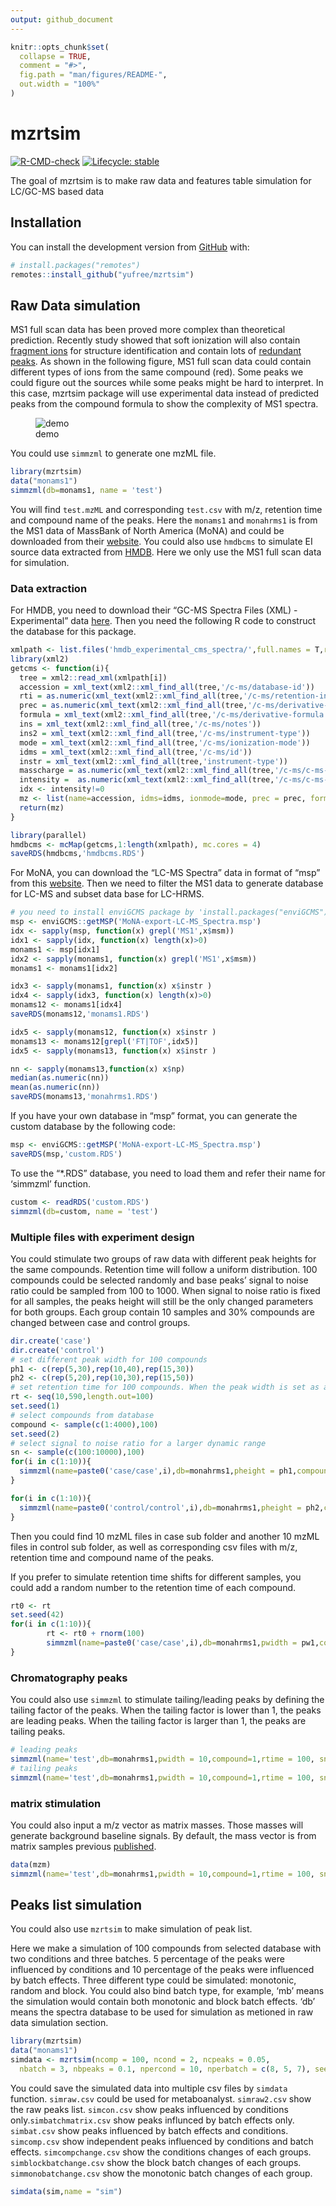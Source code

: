 ```yaml
---
output: github_document
---
```


<!-- README.md is generated from README.Rmd. Please edit that file -->

```r
knitr::opts_chunk$set(
  collapse = TRUE,
  comment = "#>",
  fig.path = "man/figures/README-",
  out.width = "100%"
)
```

# mzrtsim

<!-- badges: start -->

[![R-CMD-check](https://github.com/yufree/mzrtsim/actions/workflows/R-CMD-check.yaml/badge.svg)](https://github.com/yufree/mzrtsim/actions/workflows/R-CMD-check.yaml)
[![Lifecycle: stable](https://img.shields.io/badge/lifecycle-stable-brightgreen.svg)](https://lifecycle.r-lib.org/articles/stages.html#stable)
<!-- badges: end -->

The goal of mzrtsim is to make raw data and features table simulation for LC/GC-MS based  data

## Installation

You can install the development version from [GitHub](https://github.com/) with:

```r
# install.packages("remotes")
remotes::install_github("yufree/mzrtsim")
```

## Raw Data simulation

MS1 full scan data has been proved more complex than theoretical prediction. Recently study showed that soft ionization will also contain [fragment ions](https://www.nature.com/articles/s41596-023-00803-0) for structure identification and contain lots of [redundant peaks](https://pubs.acs.org/doi/10.1021/acs.analchem.7b02380). As shown in the following figure, MS1 full scan data could contain different types of ions from the same compound (red). Some peaks we could figure out the sources while some peaks might be hard to interpret. In this case, mzrtsim package will use experimental data instead of predicted peaks from the compound formula to show the complexity of MS1 spectra.

![demo](https://yufree.github.io/presentation/figure/peakcom.png)

You could use `simmzml` to generate one mzML file.

```r
library(mzrtsim)
data("monams1")
simmzml(db=monams1, name = 'test')
```

You will find `test.mzML` and corresponding `test.csv` with m/z, retention time and compound name of the peaks. Here the `monams1` and `monahrms1` is from the MS1 data of MassBank of North America (MoNA) and could be downloaded from their [website](https://mona.fiehnlab.ucdavis.edu/downloads). You could also use `hmdbcms` to simulate EI source data extracted from [HMDB](https://hmdb.ca/downloads). Here we only use the MS1 full scan data for simulation.

### Data extraction

For HMDB, you need to download their "GC-MS Spectra Files (XML) - Experimental" data [here](https://hmdb.ca/downloads). Then you need the following R code to construct the database for this package.

```r
xmlpath <- list.files('hmdb_experimental_cms_spectra/',full.names = T,recursive = T)
library(xml2)
getcms <- function(i){
  tree = xml2::read_xml(xmlpath[i])
  accession = xml_text(xml2::xml_find_all(tree,'/c-ms/database-id'))
  rti = as.numeric(xml_text(xml2::xml_find_all(tree,'/c-ms/retention-index')))
  prec = as.numeric(xml_text(xml2::xml_find_all(tree,'/c-ms/derivative-exact-mass')))
  formula = xml_text(xml2::xml_find_all(tree,'/c-ms/derivative-formula'))
  ins = xml_text(xml2::xml_find_all(tree,'/c-ms/notes'))
  ins2 = xml_text(xml2::xml_find_all(tree,'/c-ms/instrument-type'))
  mode = xml_text(xml2::xml_find_all(tree,'/c-ms/ionization-mode'))
  idms = xml_text(xml2::xml_find_all(tree,'/c-ms/id'))
  instr = xml_text(xml2::xml_find_all(tree,'instrument-type'))
  masscharge = as.numeric(xml_text(xml2::xml_find_all(tree,'/c-ms/c-ms-peaks/c-ms-peak/mass-charge')))
  intensity =  as.numeric(xml_text(xml2::xml_find_all(tree,'/c-ms/c-ms-peaks/c-ms-peak/intensity')))
  idx <- intensity!=0
  mz <- list(name=accession, idms=idms, ionmode=mode, prec = prec, formula = formula, np = length(masscharge[idx]), rti = rti, instr = ins2, msm = ins, spectra=cbind.data.frame(mz=masscharge[idx],ins=intensity[idx]))
  return(mz)
}

library(parallel)
hmdbcms <- mcMap(getcms,1:length(xmlpath), mc.cores = 4)
saveRDS(hmdbcms,'hmdbcms.RDS')
```

For MoNA, you can download the "LC-MS Spectra" data in format of "msp" from this [website](https://mona.fiehnlab.ucdavis.edu/downloads). Then we need to filter the MS1 data to generate database for LC-MS and subset data base for LC-HRMS.

```r
# you need to install enviGCMS package by 'install.packages("enviGCMS")'.
msp <- enviGCMS::getMSP('MoNA-export-LC-MS_Spectra.msp')
idx <- sapply(msp, function(x) grepl('MS1',x$msm))
idx1 <- sapply(idx, function(x) length(x)>0)
monams1 <- msp[idx1]
idx2 <- sapply(monams1, function(x) grepl('MS1',x$msm))
monams1 <- monams1[idx2]

idx3 <- sapply(monams1, function(x) x$instr )
idx4 <- sapply(idx3, function(x) length(x)>0)
monams12 <- monams1[idx4]
saveRDS(monams12,'monams1.RDS')

idx5 <- sapply(monams12, function(x) x$instr )
monams13 <- monams12[grepl('FT|TOF',idx5)]
idx5 <- sapply(monams13, function(x) x$instr )

nn <- sapply(monams13,function(x) x$np)
median(as.numeric(nn))
mean(as.numeric(nn))
saveRDS(monams13,'monahrms1.RDS')
```

If you have your own database in "msp" format, you can generate the custom database by the following code:

```r
msp <- enviGCMS::getMSP('MoNA-export-LC-MS_Spectra.msp')
saveRDS(msp,'custom.RDS')
```

To use the "*.RDS" database, you need to load them and refer their name for 'simmzml' function.

```r
custom <- readRDS('custom.RDS')
simmzml(db=custom, name = 'test')
```

### Multiple files with experiment design

You could stimulate two groups of raw data with different peak heights for the same compounds. Retention time will follow a uniform distribution. 100 compounds could be selected randomly and base peaks' signal to noise ratio could be sampled from 100 to 1000. When signal to noise ratio is fixed for all samples, the peaks height will still be the only changed parameters for both groups. Each group contain 10 samples and 30% compounds are changed between case and control groups.

```r
dir.create('case')
dir.create('control')
# set different peak width for 100 compounds
ph1 <- c(rep(5,30),rep(10,40),rep(15,30))
ph2 <- c(rep(5,20),rep(10,30),rep(15,50))
# set retention time for 100 compounds. When the peak width is set as a single value, the simulated base peak width will be from a poisson distribution with this value as lambda. 
rt <- seq(10,590,length.out=100)
set.seed(1)
# select compounds from database
compound <- sample(c(1:4000),100)
set.seed(2)
# select signal to noise ratio for a larger dynamic range
sn <- sample(c(100:10000),100)
for(i in c(1:10)){
  simmzml(name=paste0('case/case',i),db=monahrms1,pheight = ph1,compound=compound,rtime = rt, sn=sn)
}

for(i in c(1:10)){
  simmzml(name=paste0('control/control',i),db=monahrms1,pheight = ph2,compound=compound,rtime = rt, sn=sn)
}
```

Then you could find 10 mzML files in case sub folder and another 10 mzML files in control sub folder, as well as corresponding csv files with m/z, retention time and compound name of the peaks. 

If you prefer to simulate retention time shifts for different samples, you could add a random number to the retention time of each compound.

```r
rt0 <- rt
set.seed(42)
for(i in c(1:10)){
        rt <- rt0 + rnorm(100) 
        simmzml(name=paste0('case/case',i),db=monahrms1,pwidth = pw1,compound=compound,rtime = rt, sn=sn)
}
```

### Chromatography peaks

You could also use `simmzml` to stimulate tailing/leading peaks by defining the tailing factor of the peaks. When the tailing factor is lower than 1, the peaks are leading peaks. When the tailing factor is larger than 1, the peaks are tailing peaks. 

```r
# leading peaks
simmzml(name='test',db=monahrms1,pwidth = 10,compound=1,rtime = 100, sn=10,tailingfactor = 0.8)
# tailing peaks
simmzml(name='test',db=monahrms1,pwidth = 10,compound=1,rtime = 100, sn=10,tailingfactor = 1.5)
```

### matrix stimulation

You could also input a m/z vector as matrix masses. Those masses will generate background baseline signals. By default, the mass vector is from matrix samples previous [published](https://jcheminf.biomedcentral.com/articles/10.1186/s13321-022-00586-8). 

```r
data(mzm)
simmzml(name='test',db=monahrms1,pwidth = 10,compound=1,rtime = 100, sn=10,matrixmz = mzm,matrix = TRUE)
```

## Peaks list simulation

You could also use `mzrtsim` to make simulation of peak list.

Here we make a simulation of 100 compounds from selected database with two conditions and three batches. 5 percentage of the peaks were influenced by conditions and 10 percentage of the peaks were influenced by batch effects. Three different type could be simulated: monotonic, random and block. You could also bind batch type, for example, 'mb' means the simulation would contain both monotonic and block batch effects. 'db' means the spectra database to be used for simulation as metioned in raw data simulation section.

```r
library(mzrtsim)
data("monams1")
simdata <- mzrtsim(ncomp = 100, ncond = 2, ncpeaks = 0.05,
  nbatch = 3, nbpeaks = 0.1, npercond = 10, nperbatch = c(8, 5, 7), seed = 42, batchtype = 'mb', db=monams1)
```

You could save the simulated data into multiple csv files by `simdata` function. `simraw.csv` could be used for metaboanalyst. `simraw2.csv` show the raw peaks list. `simcon.csv` show peaks influenced by conditions only.`simbatchmatrix.csv` show peaks influnced by batch effects only. `simbat.csv` show peaks influenced by batch effects and conditions. `simcomp.csv` show independent peaks influenced by conditions and batch effects. `simcompchange.csv` show the conditions changes of each groups. `simblockbatchange.csv` show the block batch changes of each groups. `simmonobatchange.csv` show the monotonic batch changes of each group.

```r
simdata(sim,name = "sim")
```

